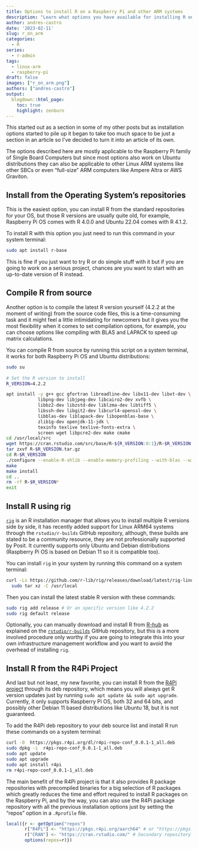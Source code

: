 ```yaml
---
title: Options to install R on a Raspberry Pi and other ARM systems
description: "Learn what options you have available for installing R on the Raspberry Pi SBC and other ARM systems."
author: andres-castro
date: '2023-02-11'
slug: r_on_arm
categories:
  - R
series: 
  - r-admin
tags:
  - linux-arm
  - raspberry-pi
draft: false
images: ["r_on_arm.png"]
authors: ["andres-castro"]
output:
  blogdown::html_page:
    toc: true
    highlight: zenburn
---
```


This started out as a section in some of my other posts but as installation options started to pile up it began to take too much space to be just a section in an article so I've decided to turn it into an article of its own.

The options described here are mostly applicable to the Raspberry Pi family of Single Board Computers but since most options also work on Ubuntu distributions they can also be applicable to other Linux ARM systems like other SBCs or even "full-size" ARM computers like Ampere Altra or AWS Graviton.

## Install from the Operating System's repositories

This is the easiest option, you can install R from the standard repositories for your OS, but those R versions are usually quite old, for example, Raspberry Pi OS comes with R 4.0.0 and Ubuntu 22.04 comes with R 4.1.2. 

To install R with this option you just need to run this command in your system terminal:

```bash
sudo apt install r-base
```

This is fine if you just want to try R or do simple stuff with it but if you are going to work on a serious project, chances are you want to start with an up-to-date version of R instead.

## Compile R from source

Another option is to compile the latest R version yourself (4.2.2 at the moment of writing) from the source code files, this is a time-consuming task and it might feel a little intimidating for newcomers but it gives you the most flexibility when it comes to set compilation options, for example, you can choose options like compiling with BLAS and LAPACK to speed up matrix calculations.

You can compile R from source by running this script on a system terminal, it works for both Raspberry Pi OS and Ubuntu distributions:

```bash
sudo su
    
# Set the R version to install
R_VERSION=4.2.2

apt install -y g++ gcc gfortran libreadline-dev libx11-dev libxt-dev \
            libpng-dev libjpeg-dev libcairo2-dev xvfb \
            libbz2-dev libzstd-dev liblzma-dev libtiff5 \
            libssh-dev libgit2-dev libcurl4-openssl-dev \
            libblas-dev liblapack-dev libopenblas-base \
            zlib1g-dev openjdk-11-jdk \
            texinfo texlive texlive-fonts-extra \
            screen wget libpcre2-dev make cmake
cd /usr/local/src
wget https://cran.rstudio.com/src/base/R-${R_VERSION:0:1}/R-$R_VERSION.tar.gz
tar zxvf R-$R_VERSION.tar.gz
cd R-$R_VERSION
./configure --enable-R-shlib --enable-memory-profiling --with-blas --with-lapack #BLAS and LAPACK are optional
make
make install
cd ..
rm -rf R-$R_VERSION*
exit
```

## Install R using rig

[`rig`](https://github.com/r-lib/rig) is an R installation manager that allows you to install multiple R versions side by side, it has recently added support for Linux ARM64 systems through the `rstudio/r-builds` GitHub repository, although, these builds are stated to be a community resource, they are not professionally supported by Posit. It currently supports only Ubuntu and Debian distributions (Raspberry Pi OS is based on Debian 11 so it is compatible too).

You can install `rig` in your system by running this command on a system terminal:

```bash
curl -Ls https://github.com/r-lib/rig/releases/download/latest/rig-linux-arm64-latest.tar.gz |
  sudo tar xz -C /usr/local
```

Then you can install the latest stable R version with these commands:

```bash
sudo rig add release # Or an specific version like 4.2.2
sudo rig default release
```

Optionally, you can manually download and install R from [R-hub](https://github.com/r-hub/R/releases) as explained on the [`rstudio/r-builds`](https://github.com/rstudio/r-builds) GitHub repository, but this is a more involved procedure only worthy if you are going to integrate this into your own infrastructure management workflow and you want to avoid the overhead of installing `rig`.

## Install R from the R4Pi Project

And last but not least, my new favorite, you can install R from the [R4Pi project](https://r4pi.org/ "R for the Raspberry Pi") through its deb repository, which means you will always get R version updates just by running `sudo apt update && sudo apt upgrade`. Currently, it only supports Raspberry Pi OS, both 32 and 64 bits, and possibly other Debian 11 based distributions like Ubuntu 18, but it is not guaranteed.

To add the R4Pi deb repository to your deb source list and install R run these commands on a system terminal:

```bash
curl -O  https://pkgs.r4pi.org/dl/r4pi-repo-conf_0.0.1-1_all.deb
sudo dpkg -i  r4pi-repo-conf_0.0.1-1_all.deb
sudo apt update
sudo apt upgrade
sudo apt install r4pi
rm r4pi-repo-conf_0.0.1-1_all.deb
```

The main benefit of the R4Pi project is that it also provides R package repositories with precompiled binaries for a big selection of R packages which greatly reduces the time and effort required to install R packages on the Raspberry Pi, and by the way, you can also use the R4Pi package repository with all the previous installation options just by setting the "repos" option in a `.Rprofile` file.

```r
local({r <- getOption("repos")
       r["R4Pi"] <- "https://pkgs.r4pi.org/aarch64" # or "https://pkgs.r4pi.org/" for 32-bit systems
       r["CRAN"] <- "https://cran.rstudio.com/" # Secondary repository for when no binary is available
       options(repos=r)})
```
